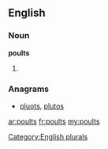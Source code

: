 ==English==

===Noun===
'''poults'''

# {{plural of|[[poult]]}}

===Anagrams===
* [[pluots#English|pluots]], [[plutos#English|plutos]]

[[Category:English plurals]]

[[ar:poults]]
[[fr:poults]]
[[my:poults]]